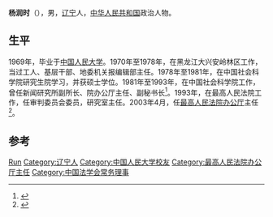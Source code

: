 '''杨润时'''（{{bd|1944年|10月|}}），男，[[辽宁|辽宁]]人，[[中华人民共和国|中华人民共和国]]政治人物。

== 生平 ==
1969年，毕业于[[中国人民大学|中国人民大学]]。1970年至1978年，在黑龙江大兴安岭林区工作，当过工人、基层干部、地委机关报编辑部主任。1978年至1981年，在中国社会科学院研究生院学习，并获硕士学位。1981年至1993年，在中国社会科学院工作，曾任新闻研究所副所长、院办公厅主任、副秘书长<ref>{{cite book|editor=中国社会科学院院史研究室编|title=中国社会科学院编年简史 1977-2007|date=2010年10月|publisher=北京：社会科学文献出版社|isbn=978-7-5097-1683-0|pages=107|accessdate=2017-04-08}}</ref>。1993年，在最高人民法院工作，任审判委员会委员，研究室主任。2003年4月，任[[最高人民法院办公厅|最高人民法院办公厅]]主任<ref>{{cite news|title=最高人民法院办公厅主任杨润时简历|url=http://news.xinhuanet.com/video/2004-03/11/content_1359979.htm|accessdate=2017-04-08|work=news.xinhuanet.com|agency=新华网|archive-date=2005-03-11|archive-url=https://web.archive.org/web/20050311203847/http://news.xinhuanet.com/video/2004-03/11/content_1359979.htm|dead-url=no}}</ref>。

== 参考 ==
{{reflist}}

{{Navboxes 
| title  = 杨润时在[[中国法学会|中国法学会]]的职务
| list1  =
{{中国法学会第五届理事会}}
}}

{{Authority control}}
{{DEFAULTSORT:Yang杨}}
[[Category:杨姓|Run]]
[[Category:辽宁人|Category:辽宁人]]
[[Category:中国人民大学校友|Category:中国人民大学校友]]
[[Category:最高人民法院办公厅主任|Category:最高人民法院办公厅主任]]
[[Category:中国法学会常务理事|Category:中国法学会常务理事]]